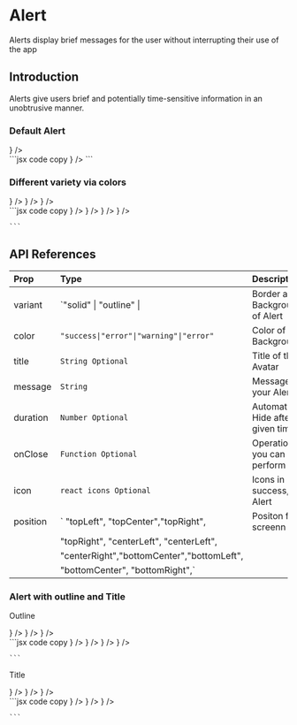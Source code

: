 
<h1 className="text-4xl mt-5 font-bold">Alert</h1>
<p className="text-xl">
  Alerts display brief messages for the user without interrupting their use of
  the app
</p>

<div className="flex flex-col my-6"> 
<h2 className="text-xl font-bold ">Introduction</h2>
<p className="text-l mt-2">Alerts give users brief and potentially time-sensitive information in an unobtrusive manner.</p> 
<h3 className="mt-2">Default Alert</h3>
</div> 
<div className="flex  flex-col my-6"> 
<div className="flex  w-full p-4 bg-blue-500/15 mb-2 rounded-lg" style={{height:"150px"}}> 
<div className="relative h-[100px]">
 <Alert 
 variant="solid"
 color="success"
 position="center" 
 message="Here is a gentle confirmation that your action was successful." 
 icon={<IoMdDoneAll/>} 
 />
</div>
</div>  
  <div className="block text-wrap w-full py-0">
    ```jsx code copy
    <Alert 
 variant="solid"
 color="success"
 position="center" 
 message="Here is a gentle confirmation that your action was successful."
 icon={<IoMdDoneAll/>}
 />
    ```
  </div>

</div>

<h3 className="text-xl mb-3"> Different variety  via colors </h3> 
<div className="flex  flex-col my-6"> 
<div className="flex gap-2  w-full p-4 bg-blue-500/15 mb-2 rounded-lg" style={{height:"150px"}}> 
 <Alert 
 variant="solid"
 color="error"
 position="topCenter" 
 message="This is an solid error Alert." 
 icon={<MdError/>} 
  />
 <Alert 
 variant="solid"
 color="info"
 position="bottomCenter" 
 message="This is an solid info Alert." 
 icon={<MdInfo/>} 
 />
 <Alert 
 variant="solid"
 color="warning"
 position="bottomRight" 
 message="This is an solid warning Alert." 
 icon={<MdWarning/>} 
 />
</div>  
  <div className="block text-wrap w-full py-0">
    ```jsx code copy 
     <Alert 
 variant="solid"
 color="error"
 position="bottomCenter" 
 message="This is an solid error Alert." 
 icon={<MdError/>} 
   /> 
    <Alert 
 variant="solid"
 color="error"
 position="topCenter" 
 message="This is an solid error Alert."
 icon={<MdError/>}
  /> 
 <Alert 
 variant="solid"
 color="info"
 position="bottomRight" 
 message="This is an solid info Alert." 
 icon={<MdInfo/>}   
  />
  <Alert 
 variant="solid"
 color="warning"
 position="center" 
 message="This is an solid warning Alert." 
 icon={<MdWarning/>} 
 />

    ```
  </div>

</div> 


## API References

| Prop     | Type                                     | Description                            | Default |
| :------- | :--------------------------------------- | :------------------------------------- | :------ |
| variant  | `"solid" \| "outline" \|                 | Border and Background of Alert         | solid   |
| color    | `"success\|"error"\|"warning"\|"error"`  | Color of Background                    | success |
| title    | `String Optional`                        | Title of the Avatar                    |  ""     |
| message  | `String`                                 | Message for your Alert                 | success |
| duration | `Number Optional`                        | Automatically Hide after given time    |  ""     |
| onClose  | `Function Optional`                      | Operation you can perform              |console.log|
| icon     | `react icons Optional`                   | Icons in success,error Alert           |React icons|
| position | `  "topLeft", "topCenter","topRight",   |Positon for ur screenn                   | center  |
|           |  "topRight",  "centerLeft",  "centerLeft",|
|           |"centerRight","bottomCenter","bottomLeft",|
|           |"bottomCenter",  "bottomRight",`          |
                                                           


<h3 className="text-2xl">Alert with outline and Title </h3> 
<p className="text-xl mt-5">Outline</p> 


<div className="flex  flex-col my-6"> 
<div className="flex gap-2  w-full p-4 bg-blue-500/15 mb-2 rounded-lg" style={{height:"150px"}}> 
 <Alert 
 variant="outline"
 color="error"
 position="topRight" 
 message="This is an Outline error Alert." 
 icon={<MdError/>} 
  />
 <Alert 
 variant="outline"
 color="info"
 position="bottomLeft" 
 message="This is an Outline info Alert." 
 icon={<MdInfo/>} 
 />
 <Alert 
 variant="outline"
 color="warning"
 position="bottomRight" 
 message="This is an Outline warning Alert." 
 icon={<MdWarning/>} 
 />
</div>  
  <div className="block text-wrap w-full py-0">
    ```jsx code copy 
     <Alert 
 variant="outline"
 color="error"
 position="topRight" 
 message="This is an Outline error Alert." 
 icon={<MdError/>} 
   /> 
    <Alert 
 variant="outline"
 color="error"
 position="bottomLeft" 
 message="This is an Outline error Alert."
 icon={<MdError/>}
  /> 
 <Alert 
 variant="outline"
 color="info"
 position="bottomRight" 
 message="This is an Outline info Alert." 
 icon={<MdInfo/>}   
  />
  <Alert 
 variant="outline"
 color="warning"
 position="center" 
 message="This is an Outline warning Alert." 
 icon={<MdWarning/>} 
 />

    ```
  </div>

</div>  


<p className="mt-2 text-xl">Title</p>

<div className="flex  flex-col my-6"> 
<div className="flex gap-2  w-full p-4 bg-blue-500/15 mb-2 rounded-lg" style={{height:"150px"}}> 
 <Alert 
 variant="outline"
 color="error"
 position="topRight"  
 title="success"
 message="This is an Outline error Alert." 
 icon={<MdError/>} 
  />
 <Alert 
 variant="outline"
 color="info" 
 title="Information"
 position="centerRight" 
 message="This is an Outline info Alert." 
 icon={<MdInfo/>} 
 />
 <Alert 
 variant="outline"
 color="warning" 
 title="Warning"
 position="centerLeft" 
 message="This is an Outline warning Alert." 
 icon={<MdWarning/>} 
 />
</div>  
  <div className="block text-wrap w-full py-0">
    ```jsx code copy 
    <Alert 
 variant="outline"
 color="error" 
 title="Error"
 position="bottomLeft" 
 message="This is an Outline error Alert."
 icon={<MdError/>}
  /> 
 <Alert 
 variant="outline"
 color="info"  
 title="Information"
 position="centerRight" 
 message="This is an Outline info Alert." 
 icon={<MdInfo/>}   
  />
  <Alert 
 variant="outline"
 color="warning" 
 title="Warning"
 position="centerLeft" 
 message="This is an Outline warning Alert." 
 icon={<MdWarning/>} 
 />

    ```
  </div>

</div>  
